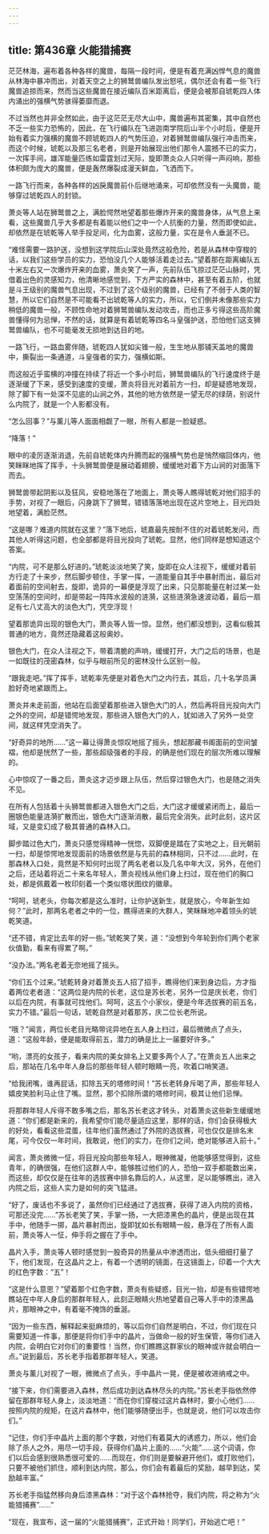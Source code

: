 ```yaml
---
---
---
```

title: 第436章 火能猎捕赛
---



茫茫林海，遍布着各种各样的魔兽，每隔一段时间，便是有着充满凶悍气息的魔兽从林海中暴冲而出，对着天空之上的狮鹫兽编队发出怒吼，偶尔还会有着一些飞行魔兽追掠而来，然而当这些魔兽在接近编队百米距离后，便是会被那自琥乾四人体内涌出的强横气势骇得萎靡而退。

不过当然也并非全然如此，由于这茫茫无尽大山中，魔兽遍布其密集，其中自然也不乏一些实力恐怖的，因此，在飞行编队在飞进迦南学院后山半个小时后，便是开始有着实力强横的魔兽不顾琥乾四人的气势压迫，对着狮鹫兽编队强行冲击而来，而这个时候，琥乾以及那三名老者，则是开始展现出他们那令人震撼不已的实力，一次挥手间，雄浑能量匹练如雷霆划过天际，旋即萧炎众人只听得一声闷响，那些体积颇为庞大的魔兽，便是轰然爆裂成漫天鲜血，飞洒而下。

一路飞行而来，各种各样的凶戾魔兽前仆后继地涌来，可却依然没有一头魔兽，能够穿过琥乾四人的封锁。

萧炎等人站在狮鹫兽之上，满脸愕然地望着那些爆炸开来的魔兽身体，从气息上来看，这些魔兽几乎大多都是有着能以他们之中一个人抗衡的力量，然而即使如此，却依然是在琥乾等人举手投足间，化为血雾，这般力量，实在是令人垂涎不已。

“难怪需要一路护送，没想到这学院后山深处竟然这般危险，若是从森林中穿梭的话，以我们这些学员的实力，恐怕没几个人能够活着走过去。”望着那在距离编队五十米左右又一次爆炸开来的血雾，萧炎笑了一声，先前队伍飞掠过茫茫山脉时，凭借着出色的灵感知力，他清晰地感觉到，下方严实的森林中，甚至有着五阶，也就是斗王级别的魔兽气息出现，不过到了这个级别的魔兽，已经有了不弱于人类的智慧，所以它们自然是不可能看不出琥乾等人的实力，所以，它们倒并未像那些实力稍低的魔兽一般，不顾性命地对着狮鹫兽编队发动攻击，而也正多亏得这些高阶魔兽懂得何为忌惮，不然的话，就算是有着琥乾等四名斗皇强护送，恐怕他们这支狮鹫兽编队，也不可能毫发无损地到达目的地。

一路飞行，一路血雾伴随，琥乾四人犹如尖锥一般，生生地从那铺天盖地的魔兽中，撕裂出一条通道，斗皇强者的实力，强横如斯。

而这般近乎蛮横的冲撞在持续了将近一个多小时后，狮鹫兽编队的飞行速度终于是逐渐缓了下来，感受到速度的变缓，萧炎将目光对着前方一扫，却是疑惑地发现，除了脚下有一处深不见底的山涧之外，其他的地方依然是一望无尽的绿荫，别说什么内院了，就是一个人影都没有。

“怎么回事？”与薰儿等人面面相觑了一眼，所有人都是一脸疑惑。

“降落！”

眼中的凌厉逐渐消退，先前自琥乾体内升腾而起的强横气势也是悄然缩回体内，他笑眯眯地挥了挥手，十头狮鹫兽便是展动着翅膀，缓缓地对着下方山涧的对面落下而去。

狮鹫兽带起阴影以及狂风，安稳地落在了地面上，萧炎等人瞧得琥乾对他们招手的手势，对视了一眼后，闪身跳下了狮鹫，错错落落地出现在这片空地上，目光四处地望着，满脸茫然。

“这是哪？难道内院就在这里？”落下地后，琥嘉最先按耐不住的对着琥乾发问，而其他人听得这问题，也全部都是将目光投向了琥乾。显然，他们同样是想知道这个答案。

“内院，可不是那么好进的。”琥乾淡淡地笑了笑，旋即在众人注视下，缓缓对着前方行走了十来步，然后脚步顿住，手掌一挥，一道能量自其手中暴射而出，最后对着面前的空间射去，旋即，诡异的一幕便是浮现了出来，只见那能量在射过某一处空荡荡的空间时，却是带起一阵阵水波般的涟漪，这些涟漪急速波动着，最后一扇足有七八丈高大的淡色大门，凭空浮现！

望着那诡异出现的银色大门，萧炎等人皆一惊。显然，他们都没想到，这看似极其普通的地方，竟然还隐藏着这般奥妙。

银色大门，在众人注视之下，带着清脆的声响，缓缓打开，大门之后的场景，也是一如既往的茂密森林，似乎与眼前所见的密林没什么区别一般。

“跟我走吧。”挥了挥手，琥乾率先便是对着色大门之内行去，其后，几十名学员满脸好奇地紧跟而上。

萧炎并未走前面，他站在后面望着那些进入银色大门的人，然后再将目光投向大门之外的空间，却是错愕地发现，那些进入银色大门的人，犹如进入了另外一处空间，就这样凭空消失了。

“好奇异的地所……”这一幕让得萧炎惊叹地摇了摇头，想起那藏书阁面前的空间皱褶，他却是恍然了一些，那些超级强者的手段，的确是他们现在的层次所难以理解的。

心中惊叹了一番之后，萧炎这才迈步跟上队伍，然后穿过银色大门，也是随之消失不见。

在所有人包括着十头狮鹫兽都进入银色大门之后，大门这才缓缓紧闭而上，最后一圈银色能量涟漪扩散而出，银色大门逐渐消散，最后完全消失。此时此刻，这片区域，又是变幻成了极其普通的森林入口。

脚步踏过色大门，萧炎只感觉得精神一恍惚，双脚便是踏在了实地之上，目光朝前一扫，却是惊愕地发现面前的场景依然是与先前的森林相同，只不过……此时，在那森林入口处，竟然是不知何时出现了两名老者以及几名中年大汉，另外，在他们之后，还站着将近二十来名年轻人，萧炎视线从他们身上扫过，现在他们的胸口处，都是佩戴着一枚印刻着一个类似塔状图纹的徽章。

“呵呵，琥老头，你每次都是这么准时，让你护送新生，就是放心，今年新生如何？”此时，那两名老者之中的一位，瞧得进来的大群人，笑眯眯地冲着领头的琥乾笑道。

“还不错，肯定比去年的好一些。”琥乾笑了笑，道：“没想到今年轮到你们两个老家伙值勤，看来有得累了啊。”

“没办法。”两名老着无奈地摇了摇头。

“你们五个过来。”琥乾转身对着萧炎五人招了招手，瞧得他们来到身边后，方才指着两位老者道：“这两位是内院的长老，这位是苏长老，另外一位是庆长老，你们以后在内院，有事就可找他们。呵呵，这五个小家伙，便是今年选拔赛的前五名，实力不错。”最后一句话，琥乾自然是对着那苏，庆二位长老所说。

“哦？”闻言，两位长老目光略带诧异地在五人身上扫过，最后微微点了点头，道：“这般年龄，便是能取得前五，潜力的确是比上一届要好许多。”

“哟，漂亮的女孩子，看来内院的美女排名上又要多两个人了。”在萧炎五人出来之后，那站在几名中年人身后的那些年轻人顿时眼睛一亮，吹着口哨笑道。

“给我闭嘴，谁再屁话，扣除五天的塔修时间！”苏长老转身斥喝了声，那些年轻人嬉皮笑脸利马止住了嘴。显然，那个扣除所谓的塔修时间，极其让他们忌惮。

将那群年轻人斥得不敢多嘴之后，那名苏长老这才转头，对着萧炎这些新生缓缓地道：“你们都是新来的，我希望你们能尽量适应这里，那样的话，你们会获得极大的好处，看看这些混蛋，往年他们虽然通过了外院的选拔赛，可也仅仅是排名末尾，可今仅仅一年时间，我敢说，他们的实力，在你们之间，绝对能够进入前十。”

闻言，萧炎微微一怔，将目光投向那些年轻人，眼神微凝，他能够感觉得到，这些青年，的确很强，在他们这群人中，能够胜过他们的人，恐怕一双手都能数出来，而这些，却仅仅是在往年的选拔赛中排名靠后的人，从这里，足以能够瞧出，进入内院之后，这些人实力是如何的突飞猛进。

“好了，废话也不多说了，虽然你们已经通过了选拔赛，获得了进入内院的资格，可那还没完……”苏长老笑了笑，手掌一扬，一大把漆黑色的晶片，便是出现在其手中，他随手一掷，晶片暴射而出，旋即犹如长有眼睛一般，悬浮在了所有人面前，萧炎等人一怔，伸手将之握在了手中。

晶片入手，萧炎等人顿时感觉到一股奇异的热量从中渗透而出，低头细细打量了下，他们发现，在这晶片之上，有着一个透明的镜面，在这镜面上，印着一个大大的红色字数：“五”！

“这是什么意思？”望着那个红色字数，萧炎有些疑惑，目光一抬，却是有些错愕地瞧站在中年人身后的那群年轻人，此刻正眼睛火热地望着自己等人手中的漆黑晶片，那眼神之中，有着毫不掩饰的垂涎。

“因为一些东西，解释起来挺麻烦的，等以后你们自然是明白，不过，你们现在只需要知道一件事，那便是将你们手中的晶片，当做命一般的好生保管，等你们进入内院，会明白它对你们的重要性！当然，你们瞧瞧这群家伙的眼神或许就会明白一点。”说到最后，苏长老手指着那群年轻人，笑道。

萧炎与薰儿对视了一眼，微微点了点头，手中晶片一晃，便是被收进纳戒之中。

“接下来，你们需要进入森林，然后成功到达森林尽头的内院。”苏长老手指依然停留在那群年轻人身上，淡淡地道：“而在你们穿梭过这片森林时，要小心他们……按照内院的规矩，在这片森林中，他们能够随便出手，也就是说，他们可以攻击你们。”

“记住，你们手中晶片上面的那个字数，对他们有着莫大的诱惑力，所以，他们会除了杀人之外，用尽一切手段，获得你们晶片上面的……“火能”……这个词语，你们以后会感到很熟悉很可爱的……而现在，你们则是要躲避开他们，或打败他们，只要不被他们抓住，顺利到达内院，那么，你们会有着最后的奖励，越早到达，奖励越丰富。”

苏长老手指猛然移向身后漆黑森林：“对于这个森林抢夺，我们内院，将之称为“火能猎捕赛”……”

“现在，我宣布，这一届的“火能猎捕赛”，正式开始！同学们，开始逃亡吧！”